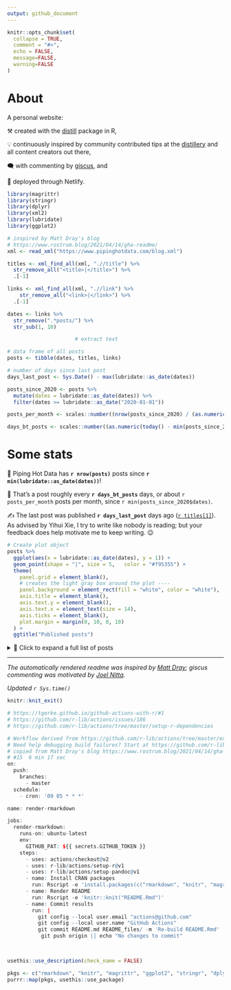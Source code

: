 ```yaml
---
output: github_document
---
```



<!-- README.md is generated from README.Rmd. Please edit that file -->

```r
knitr::opts_chunk$set(
  collapse = TRUE,
  comment = "#>",
  echo = FALSE,
  message=FALSE, 
  warning=FALSE
)
```

# About

A personal website:

⚒️ created with the [distill](https://rstudio.github.io/distill/) package in R,

💡 continuously inspired by community contributed tips at the [distillery](https://jhelvy.github.io/distillery/) and all content creators out there,

🗨️ with commenting by [giscus](https://giscus.app/), and

🚀 deployed through Netlify.


```r
library(magrittr)
library(stringr)
library(dplyr)
library(xml2)
library(lubridate)
library(ggplot2)
```

```r
# inspired by Matt Dray's blog 
# https://www.rostrum.blog/2021/04/14/gha-readme/
xml <- read_xml("https://www.pipinghotdata.com/blog.xml")

titles <- xml_find_all(xml, ".//title") %>% 
  str_remove_all("<title>|</title>") %>% 
  .[-1]

links <- xml_find_all(xml, ".//link") %>% 
    str_remove_all("<link>|</link>") %>% 
  .[-1]

dates <- links %>% 
  str_remove(".*posts/") %>% 
  str_sub(1, 10)

                      # extract text

# data frame of all posts
posts <- tibble(dates, titles, links)

# number of days since last post
days_last_post <- Sys.Date() - max(lubridate::as_date(dates))

posts_since_2020 <- posts %>% 
  mutate(dates = lubridate::as_date(dates)) %>% 
  filter(dates >= lubridate::as_date("2020-01-01"))

posts_per_month <- scales::number((nrow(posts_since_2020) / (as.numeric(today() - min(posts_since_2020$dates)))) * 30, 0.1)

days_bt_posts <- scales::number((as.numeric(today() - min(posts_since_2020$dates))) / nrow(posts), 1)

```




# Some stats

🎉 Piping Hot Data has **`r nrow(posts)`** posts since **`r min(lubridate::as_date(dates))`**!

📅 That's a post roughly every **`r days_bt_posts`** days, or about `r posts_per_month` posts per month, since `r min(posts_since_2020$dates)`.


✍️ The last post was published **`r days_last_post`** days ago ([`r titles[1]`](`r links[1]`)). As advised by Yihui Xie, I try to write like nobody is reading; but your
feedback does help motivate me to keep writing. 😉

```r
# Create plot object
posts %>%
  ggplot(aes(x = lubridate::as_date(dates), y = 1)) +
  geom_point(shape = "|", size = 5,   color = "#f95355") + 
  theme(
    panel.grid = element_blank(),
    # creates the light gray box around the plot ----
    panel.background = element_rect(fill = "white", color = "white"),
    axis.title = element_blank(),
    axis.text.y = element_blank(),
    axis.text.x = element_text(size = 14),
    axis.ticks = element_blank(),
    plot.margin = margin(0, 10, 0, 10)
  ) +
  ggtitle("Published posts")
```



<details><summary>📂 Click to expand a full list of posts</summary>

```r
posts %>%
  transmute(
    Date = dates, 
    Title = paste0("[", titles, "](", links, ")")
  ) %>% 
  knitr::kable()
```
</details>

---

_The automatically rendered readme was inspired by [Matt Dray](https://www.rostrum.blog/2021/04/14/gha-readme/); giscus commenting
was motivated by [Joel Nitta](https://www.joelnitta.com/posts/2021-11-24_using-giscus/)._


_Updated `r Sys.time()`_


```r
knitr::knit_exit()
```


```r
# https://tgerke.github.io/github-actions-with-r/#1
# https://github.com/r-lib/actions/issues/186
# https://github.com/r-lib/actions/tree/master/setup-r-dependencies
```

```r
# Workflow derived from https://github.com/r-lib/actions/tree/master/examples
# Need help debugging build failures? Start at https://github.com/r-lib/actions#where-to-find-help
# copied from Matt Dray's blog https://www.rostrum.blog/2021/04/14/gha-readme/
# #15  6 min 17 sec
on:
  push:
    branches:
      - master
  schedule:
    - cron: '09 05 * * *'

name: render-rmarkdown

jobs:
  render-rmarkdown:
    runs-on: ubuntu-latest
    env:
      GITHUB_PAT: ${{ secrets.GITHUB_TOKEN }}
    steps:
      - uses: actions/checkout@v2
      - uses: r-lib/actions/setup-r@v1
      - uses: r-lib/actions/setup-pandoc@v1
      - name: Install CRAN packages
        run: Rscript -e 'install.packages(c("rmarkdown", "knitr", "magrittr", "ggplot2", "stringr", "dplyr", "xml2", "lubridate"))'      
      - name: Render README
        run: Rscript -e 'knitr::knit("README.Rmd")'
      - name: Commit results
        run: |
          git config --local user.email "actions@github.com"
          git config --local user.name "GitHub Actions"
          git commit README.md README_files/ -m 'Re-build README.Rmd' || echo "No changes to commit"
           git push origin || echo "No changes to commit"

      
```

```r
usethis::use_description(check_name = FALSE)
```

```r
pkgs <- c("rmarkdown", "knitr", "magrittr", "ggplot2", "stringr", "dplyr", "xml2", "lubridate")
purrr::map(pkgs, usethis::use_package)
```

